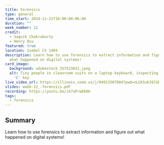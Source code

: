 ```yaml
---
title: Forensics
type: general
time_start: 2024-11-21T18:00:00-06:00
duration: ""
week_number: 12
credit:
  - Sagnik Chakraborty
  - Henry Qiu
featured: true
location: Siebel CS 1404
description: Learn how to use forensics to extract information and figure out
  what happened on digital systems!
card_image:
  background: adobestock_357523631.jpeg
  alt: Tiny people in cleanroom suits on a laptop keyboard, inspecting a missing
    'C' key
live_video_url: https://illinois.zoom.us/j/84913507884?pwd=nLGXSuKJ6lGB8TpXfxyToOm4t9yV9m.1
slides: week-12_-forensics.pdf
recording: https://youtu.be/ik7uPrwEKOU
tags:
  - forensics
---
```

## Summary
Learn how to use forensics to extract information and figure out what happened on digital systems!

